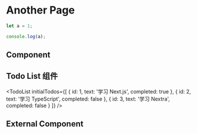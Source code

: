 # Another Page

```js filename="demo.js" {3} copy
let a = 1;

console.log(a);
```

## Component


<Counter initialCount={5} />

## Todo List 组件


<TodoList initialTodos={[
  { id: 1, text: '学习 Next.js', completed: true },
  { id: 2, text: '学习 TypeScript', completed: false },
  { id: 3, text: '学习 Nextra', completed: false }
]} />

## External Component


<Counters />
